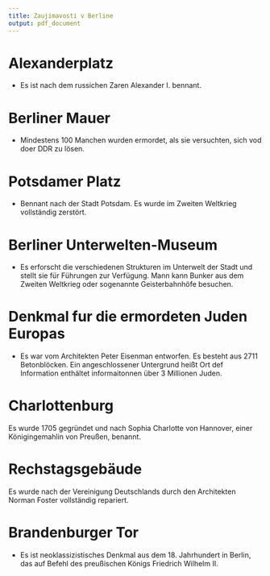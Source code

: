 ```yaml
---
title: Zaujimavosti v Berline
output: pdf_document
---
```


# Alexanderplatz
- Es ist nach dem russichen Zaren Alexander I. bennant.

# Berliner Mauer
- Mindestens 100 Manchen wurden ermordet, als sie versuchten, sich vod doer DDR zu lösen.

# Potsdamer Platz
- Bennant nach der Stadt Potsdam. Es wurde im Zweiten Weltkrieg vollständig zerstört.


# Berliner Unterwelten-Museum
- Es erforscht die verschiedenen Strukturen im Unterwelt der Stadt und stellt sie für Führungen zur Verfügung. Mann kann Bunker aus dem Zweiten Weltkrieg oder sogenannte Geisterbahnhöfe besuchen.

# Denkmal fur die ermordeten Juden Europas
- Es war vom Architekten Peter Eisenman entworfen. Es besteht aus 2711 Betonblöcken. 
  Ein angeschlossener Untergrund heißt Ort def Information enthältet informaitonnen über 3 Millionen Juden.

# Charlottenburg
Es wurde 1705 gegründet und nach Sophia Charlotte von Hannover, einer Königingemahlin von Preußen, benannt. 

# Rechstagsgebäude
Es wurde nach der Vereinigung Deutschlands durch den Architekten Norman Foster vollständig repariert.

# Brandenburger Tor
- Es ist neoklassizistisches Denkmal aus dem 18. Jahrhundert in Berlin, das auf Befehl des preußischen Königs Friedrich Wilhelm II. 
